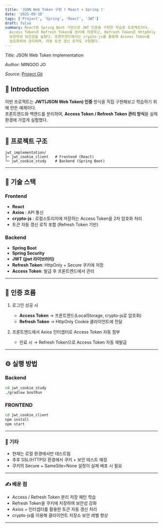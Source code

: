 ```yaml
---
title: 'JSON Web Token 구현 ( React + Spring )'
date: '2025-09-18'
tags: ['Project', 'Spring', 'React', 'JWT']
draft: false
summary: React와 Spring Boot 기반으로 JWT 인증을 구현한 학습용 프로젝트이다. 
  Access Token과 Refresh Token을 분리해 저장하고, Refresh Token은 HttpOnly Cookie에 
  보관하여 보안성을 높혔다. 프론트엔드에서는 crypto-js를 활용해 Access Token을 
  암호화하여 관리하며, 자동 토큰 갱신 로직도 구현했다.
---
```


_Title_: JSON Web Token Implementation

_Author_: MINGOO JO

_Source_: [Project Git](https://github.com/mingoojo/jwt_implementation)

## 📖 Introduction

이번 프로젝트는 **JWT(JSON Web Token) 인증** 방식을 직접 구현해보고 학습하기 위해 만든 예제이다. <br/>
프론트엔드와 백엔드를 분리하여, **Access Token / Refresh Token 관리 방식**을 실제 환경에 가깝게 실험했다.

---

## 📂 프로젝트 구조
```
jwt_implementation/
├─ jwt_cookie_client   # Frontend (React)
└─ jwt_cookie_study    # Backend (Spring Boot)
```

---

## 🚀 기술 스택

### Frontend
- **React**
- **Axios** : API 통신
- **crypto-js** : 로컬스토리지에 저장하는 Access Token을 2차 암호화 처리
- 토큰 자동 갱신 로직 포함 (Refresh Token 기반)

### Backend
- **Spring Boot**
- **Spring Security**
- **JWT (jjwt 라이브러리)**
- **Refresh Token**: HttpOnly + Secure 쿠키에 저장  
- **Access Token**: 발급 후 프론트엔드에서 관리

---

## 🔑 인증 흐름
1. 로그인 성공 시
   - **Access Token** → 프론트엔드(LocalStorage, crypto-js로 암호화)  
   - **Refresh Token** → HttpOnly Cookie 클라이언트에 전달

2. 프론트엔드에서 Axios 인터셉터로 Access Token 자동 첨부  
   - 만료 시 → Refresh Token으로 Access Token 자동 재발급  

---

## ⚙️ 실행 방법
### Backend
```bash
cd jwt_cookie_study
./gradlew bootRun
```

### FRONTEND
```bash
cd jwt_cookie_client
npm install
npm start
```
---

### 📌 기타
- 현재는 로컬 환경에서만 테스트됨
- 추후 SSL(HTTPS) 환경에서 쿠키 + 보안 테스트 예정
- 쿠키의 Secure + SameSite=None 설정이 실제 배포 시 필요

---

### ✍️ 배운 점
- Access / Refresh Token 분리 저장 패턴 학습
- Refresh Token을 쿠키에 저장하여 보안성 강화
- Axios + 인터셉터를 활용한 토큰 자동 갱신 처리
- crypto-js를 이용해 클라이언트 저장소 보안 레벨 향상
---

